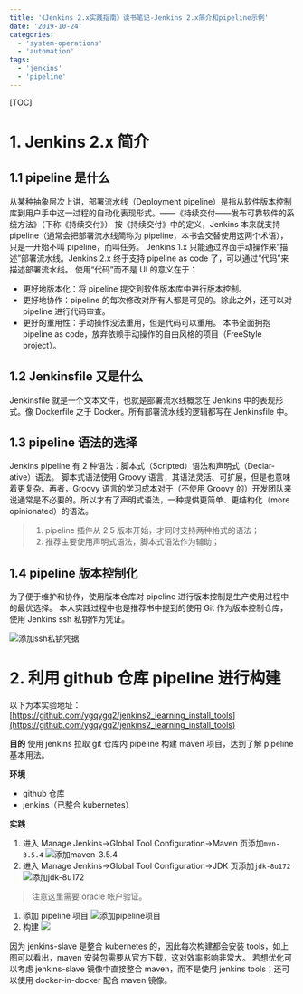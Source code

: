 ```yaml
---
title: '《Jenkins 2.x实践指南》读书笔记-Jenkins 2.x简介和pipeline示例'
date: '2019-10-24'
categories:
  - 'system-operations'
  - 'automation'
tags:
  - 'jenkins'
  - 'pipeline'
---
```


[TOC]

# 1. Jenkins 2.x 简介

## 1.1 pipeline 是什么

从某种抽象层次上讲，部署流水线（Deployment pipeline）是指从软件版本控制库到用户手中这一过程的自动化表现形式。——《持续交付——发布可靠软件的系统方法》（下称《持续交付》） 按《持续交付》中的定义，Jenkins 本来就支持 pipeline（通常会把部署流水线简称为 pipeline，本书会交替使用这两个术语），只是一开始不叫 pipeline，而叫任务。 Jenkins 1.x 只能通过界面手动操作来“描述”部署流水线。Jenkins 2.x 终于支持 pipeline as code 了，可以通过“代码”来描述部署流水线。 使用“代码”而不是 UI 的意义在于：

- 更好地版本化：将 pipeline 提交到软件版本库中进行版本控制。
- 更好地协作：pipeline 的每次修改对所有人都是可见的。除此之外，还可以对 pipeline 进行代码审查。
- 更好的重用性：手动操作没法重用，但是代码可以重用。 本书全面拥抱 pipeline as code，放弃依赖手动操作的自由风格的项目（FreeStyle project）。

## 1.2 Jenkinsfile 又是什么

Jenkinsfile 就是一个文本文件，也就是部署流水线概念在 Jenkins 中的表现形式。像 Dockerfile 之于 Docker。所有部署流水线的逻辑都写在 Jenkinsfile 中。

## 1.3 pipeline 语法的选择

Jenkins pipeline 有 2 种语法：脚本式（Scripted）语法和声明式（Declar-ative）语法。 脚本式语法使用 Groovy 语言，其语法灵活、可扩展，但是也意味着更复杂。再者，Groovy 语言的学习成本对于（不使用 Groovy 的）开发团队来说通常是不必要的。所以才有了声明式语法，一种提供更简单、更结构化（more opinionated）的语法。

> 1. pipeline 插件从 2.5 版本开始，才同时支持两种格式的语法；
> 2. 推荐主要使用声明式语法，脚本式语法作为辅助；

## 1.4 pipeline 版本控制化

为了便于维护和协作，使用版本仓库对 pipeline 进行版本控制是生产使用过程中的最优选择。 本人实践过程中也是推荐书中提到的使用 Git 作为版本控制仓库，使用 Jenkins ssh 私钥作为凭证。

![添加ssh私钥凭据](images/1571907999840.png)

# 2. 利用 github 仓库 pipeline 进行构建

以下为本实验地址： [https://github.com/ygqygq2/jenkins2_learning_install_tools](https://github.com/ygqygq2/jenkins2_learning_install_tools)

**目的** 使用 jenkins 拉取 git 仓库内 pipeline 构建 maven 项目，达到了解 pipeline 基本用法。

**环境**

- github 仓库
- jenkins（已整合 kubernetes）

**实践**

1. 进入 Manage Jenkins→Global Tool Configuration->Maven 页添加`mvn-3.5.4` ![添加maven-3.5.4](images/1571908790122.png)
2. 进入 Manage Jenkins→Global Tool Configuration→JDK 页添加`jdk-8u172` ![添加jdk-8u172](images/1571909016349-1024x449.png)

> 注意这里需要 oracle 帐户验证。

1. 添加 pipeline 项目 ![添加pipeline项目](images/1571909599348-1024x455.png)
2. 构建 ![](images/1571910835892-1024x456.png)

因为 jenkins-slave 是整合 kubernetes 的，因此每次构建都会安装 tools，如上图可以看出，maven 安装包需要从官方下载，这对效率影响非常大。 若想优化可以考虑 jenkins-slave 镜像中直接整合 maven，而不是使用 jenkins tools；还可以使用 docker-in-docker 配合 maven 镜像。
